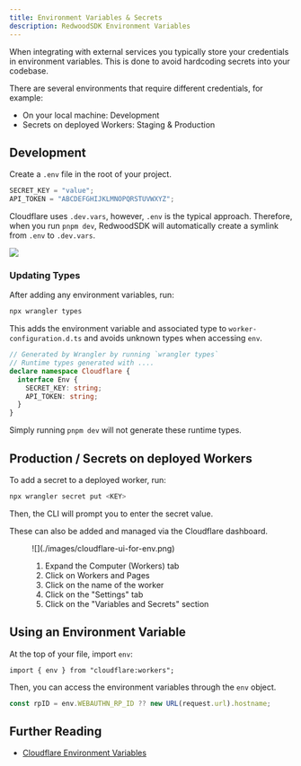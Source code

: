 ```yaml
---
title: Environment Variables & Secrets
description: RedwoodSDK Environment Variables
---
```



When integrating with external services you typically store your credentials in environment variables. This is done to avoid hardcoding secrets into your codebase.

There are several environments that require different credentials, for example:

- On your local machine: Development
- Secrets on deployed Workers: Staging & Production

## Development

Create a `.env` file in the root of your project.

```ts title=".env"
SECRET_KEY = "value";
API_TOKEN = "ABCDEFGHIJKLMNOPQRSTUVWXYZ";
```

Cloudflare uses `.dev.vars`, however, `.env` is the typical approach. Therefore, when you run `pnpm dev`, RedwoodSDK will automatically create a symlink from `.env` to `.dev.vars`.

![](./images/env-in-cursor-sidebar.png)

### Updating Types

After adding any environment variables, run:

```bash
npx wrangler types
```

This adds the environment variable and associated type to `worker-configuration.d.ts` and avoids unknown types when accessing `env`.

```ts title="worker-configuration.d.ts"
// Generated by Wrangler by running `wrangler types`
// Runtime types generated with ....
declare namespace Cloudflare {
  interface Env {
    SECRET_KEY: string;
    API_TOKEN: string;
  }
}
```

<Aside type="danger">

Simply running `pnpm dev` will not generate these runtime types.

</Aside>

## Production / Secrets on deployed Workers

To add a secret to a deployed worker, run:

```bash
npx wrangler secret put <KEY>
```

Then, the CLI will prompt you to enter the secret value.

These can also be added and managed via the Cloudflare dashboard.

<figure>
  ![](./images/cloudflare-ui-for-env.png)
  <figcaption>
    <ol>
      <li>Expand the Computer (Workers) tab</li>
      <li>Click on Workers and Pages</li>
      <li>Click on the name of the worker</li>
      <li>Click on the "Settings" tab</li>
      <li>Click on the "Variables and Secrets" section</li>
    </ol>
  </figcaption>
</figure>

## Using an Environment Variable

At the top of your file, import `env`:

```tsx
import { env } from "cloudflare:workers";
```

Then, you can access the environment variables through the `env` object.

```ts
const rpID = env.WEBAUTHN_RP_ID ?? new URL(request.url).hostname;
```

## Further Reading

- [Cloudflare Environment Variables](https://developers.cloudflare.com/workers/configuration/secrets/)

